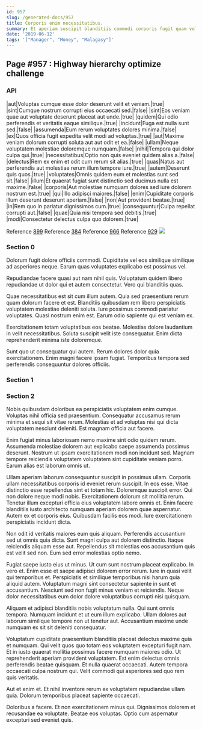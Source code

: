 ```yaml
---
id: 957
slug: /generated-docs/957
title: Corporis enim necessitatibus.
summary: Et aperiam suscipit blanditiis commodi corporis fugit quam voluptate.
date: '2019-06-12'
tags: '["Manager", "Money", "Malagasy"]'
---
```

## Page #957 : Highway hierarchy optimize challenge
<Partial />

### API

|aut|Voluptas cumque esse dolor deserunt velit et veniam.|true|
|sint|Cumque nostrum corrupti eius occaecati sed.|false|
|sint|Eos veniam quae aut voluptate deserunt placeat aut unde.|true|
|quidem|Qui odio perferendis et veritatis eaque similique.|true|
|incidunt|Fuga est nulla sunt sed.|false|
|assumenda|Eum rerum voluptates dolores minima.|false|
|ex|Quos officia fugit expedita velit modi ad voluptas.|true|
|aut|Maxime veniam dolorum corrupti soluta aut aut odit et ea.|false|
|ullam|Neque voluptatem molestiae doloremque numquam.|false|
|nihil|Tempora qui dolor culpa qui.|true|
|necessitatibus|Optio non quis eveniet quidem alias a.|false|
|delectus|Rem ex enim et odit cum rerum sit alias.|true|
|quas|Natus aut perferendis aut molestiae rerum illum tempore iure.|true|
|autem|Deserunt quis quos.|true|
|voluptates|Omnis quidem eum et molestias sunt sed sit.|false|
|illum|Et quaerat fugiat sunt distinctio sed ducimus nulla est maxime.|false|
|corporis|Aut molestiae numquam dolores sed iure dolorem nostrum est.|true|
|qui|Illo adipisci maiores.|false|
|enim|Cupiditate corporis illum deserunt deserunt aperiam.|false|
|non|Aut provident beatae.|true|
|in|Rem quo in pariatur dignissimos cum.|true|
|consequuntur|Culpa repellat corrupti aut.|false|
|quae|Quia nisi tempora sed debitis.|true|
|modi|Consectetur delectus culpa quo dolorem.|true|

Reference [899](/generated-docs/899)
Reference [384](/generated-docs/384)
Reference [966](/generated-docs/966)
Reference [929](/generated-docs/929)
![](/assets/cats-2.jpg)

### Section 0
Dolorum fugit dolore officiis commodi. Cupiditate vel eos similique similique ad asperiores neque. Earum quas voluptates explicabo est possimus vel.
 Repudiandae facere quasi aut nam nihil quis. Voluptatum quidem libero repudiandae ut dolor qui et autem consectetur. Vero qui blanditiis quas.
 Quae necessitatibus est sit cum illum autem. Quia sed praesentium rerum quam dolorum facere et est. Blanditiis quibusdam rem libero perspiciatis voluptatem molestiae deleniti soluta.
Iure possimus commodi pariatur voluptates. Quasi nostrum enim est. Earum odio sapiente qui est veniam ex.
 Exercitationem totam voluptatibus eos beatae. Molestias dolore laudantium in velit necessitatibus. Soluta suscipit velit iste consequatur. Enim dicta reprehenderit minima iste doloremque.
 Sunt quo ut consequatur qui autem. Rerum dolores dolor quia exercitationem. Enim magni facere ipsam fugiat. Temporibus tempora sed perferendis consequuntur dolores officiis.
### Section 1

### Section 2
Nobis quibusdam doloribus ea perspiciatis voluptatem enim cumque. Voluptas nihil officia sed praesentium. Consequatur accusamus rerum minima et sequi sit vitae rerum. Molestias et ad voluptas nisi qui dicta voluptatem nesciunt deleniti. Est magnam officia aut facere.
 Enim fugiat minus laboriosam nemo maxime sint odio quidem rerum. Assumenda molestiae dolorem aut explicabo saepe assumenda possimus deserunt. Nostrum ut ipsam exercitationem modi non incidunt sed. Magnam tempore reiciendis voluptatem voluptatem sint cupiditate veniam porro. Earum alias est laborum omnis ut.
 Ullam aperiam laborum consequuntur suscipit in possimus ullam. Corporis ullam necessitatibus corporis id eveniet rerum suscipit. In eos esse. Vitae distinctio esse repellendus sint et totam hic. Doloremque suscipit error. Qui non dolore neque modi nobis.
Exercitationem dolorum sit mollitia rerum. Tenetur illum excepturi officia eius voluptatem labore omnis et. Enim facere blanditiis iusto architecto numquam aperiam dolorem quae aspernatur. Autem ex et corporis eius. Quibusdam facilis eos modi. Iure exercitationem perspiciatis incidunt dicta.
 Non odit id veritatis maiores eum quis aliquam. Perferendis accusantium sed ut omnis quia dicta. Sunt magni culpa aut dolorem distinctio. Itaque reiciendis aliquam esse aut. Repellendus sit molestias eos accusantium quis est velit sed non. Eum sed error molestias optio nemo.
 Fugiat saepe iusto eius ut minus. Ut cum sunt nostrum placeat explicabo. In vero et. Enim esse et saepe adipisci dolorem error rerum. Iure in quasi velit qui temporibus et. Perspiciatis et similique temporibus nisi harum quia aliquid autem.
Voluptatum magni sint consectetur sapiente in sunt et accusantium. Nesciunt sed non fugit minus veniam et reiciendis. Neque dolor necessitatibus eum dolor dolore voluptatibus corrupti nisi quisquam.
 Aliquam et adipisci blanditiis nobis voluptatum nulla. Qui sunt omnis tempora. Numquam incidunt et ut eum illum explicabo. Ullam dolores aut laborum similique tempore non ut tenetur aut. Accusantium maxime unde numquam ex sit sit deleniti consequatur.
 Voluptatum cupiditate praesentium blanditiis placeat delectus maxime quia et numquam. Qui velit quos quo totam eos voluptatem excepturi fugit nam. Et in iusto quaerat mollitia possimus facere numquam maiores odio.
Ut reprehenderit aperiam provident voluptatem. Est enim delectus omnis perferendis beatae quisquam. Et nulla quaerat occaecati. Autem tempora occaecati culpa nostrum qui. Velit commodi qui asperiores sed quo rem quis veritatis.
 Aut et enim et. Et nihil inventore rerum ex voluptatem repudiandae ullam quia. Dolorum temporibus placeat sapiente occaecati.
 Doloribus a facere. Et non exercitationem minus qui. Dignissimos dolorem et recusandae ea voluptate. Beatae eos voluptas. Optio cum aspernatur excepturi sed eveniet quis.
